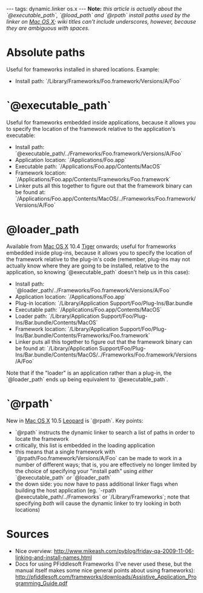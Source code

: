 ---
tags: dynamic.linker os.x
---
'''Note:''' ''this article is actually about the `@executable_path`, `@load_path` and `@rpath` install paths used by the linker on [[Mac OS X]]; wiki titles can't include underscores, however, because they are ambiguous with spaces.''

= Absolute paths =

Useful for frameworks installed in shared locations. Example:

* Install path: `/Library/Frameworks/Foo.framework/Versions/A/Foo`

= `@executable_path` =

Useful for frameworks embedded inside applications, because it allows you to specify the location of the framework relative to the application's executable:

* Install path: `@executable_path/../Frameworks/Foo.framework/Versions/A/Foo`
* Application location: `/Applications/Foo.app`
* Executable path: `/Applications/Foo.app/Contents/MacOS`
* Framework location: `/Applications/Foo.app/Contents/Frameworks/Foo.framework`
* Linker puts all this together to figure out that the framework binary can be found at: `/Applications/Foo.app/Contents/MacOS/../Frameworks/Foo.framework/Versions/A/Foo`

= @loader_path =

Available from [[Mac OS X]] 10.4 [[Tiger]] onwards; useful for frameworks embedded inside plug-ins, because it allows you to specify the location of the framework relative to the plug-in's code (remember, plug-ins may not actually know where they are going to be installed, relative to the application, so knowing `@executable_path` doesn't help us in this case):

* Install path: `@loader_path/../Frameworks/Foo.framework/Versions/A/Foo`
* Application location: `/Applications/Foo.app`
* Plug-in location: `/Library/Application Support/Foo/Plug-Ins/Bar.bundle
* Executable path: `/Applications/Foo.app/Contents/MacOS`
* Loader path: `/Library/Application Support/Foo/Plug-Ins/Bar.bundle/Contents/MacOS`
* Framework location: `/Library/Application Support/Foo/Plug-Ins/Bar.bundle/Contents/Frameworks/Foo.framework`
* Linker puts all this together to figure out that the framework binary can be found at: `/Library/Application Support/Foo/Plug-Ins/Bar.bundle/Contents/MacOS/../Frameworks/Foo.framework/Versions/A/Foo`

Note that if the "loader" is an application rather than a plug-in, the `@loader_path` ends up being equivalent to `@executable_path`.

= `@rpath` =

New in [[Mac OS X ]] 10.5 [[Leopard]] is `@rpath`. Key points:

* `@rpath` instructs the dynamic linker to search a list of paths in order to locate the framework
* critically, this list is embedded in the loading application
* this means that a single framework with `@rpath/Foo.framework/Versions/A/Foo` can be made to work in a number of different ways; that is, you are effectively no longer limited by the choice of specifying your "install path" using ''either'' `@executable_path` ''or'' `@loader_path`
* the down side: you now have to pass additional linker flags when building the host application (eg. `-rpath @executable_path/../Frameworks` or `/Library/Frameworks`; note that specifying ''both'' will cause the dynamic linker to try looking in both locations)

= Sources =

* Nice overview: http://www.mikeash.com/pyblog/friday-qa-2009-11-06-linking-and-install-names.html
* Docs for using PFiddlesoft Frameworks (I've never used these, but the manual itself makes some nice general points about using frameworks): http://pfiddlesoft.com/frameworks/downloads/Assistive_Application_Programming_Guide.pdf
